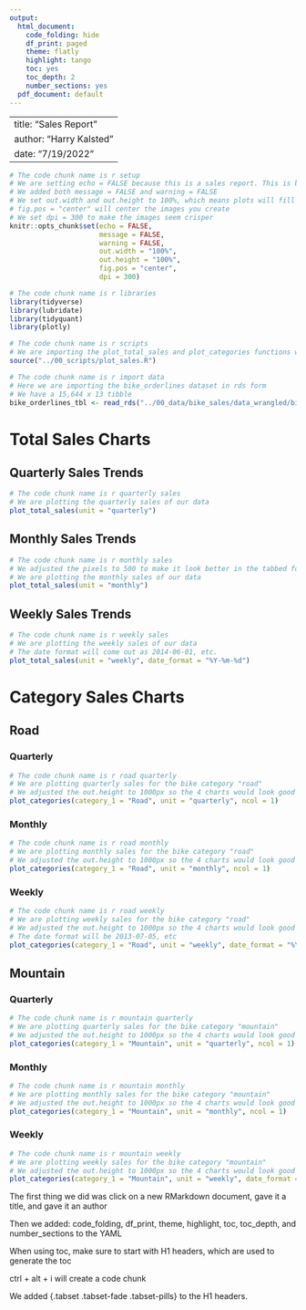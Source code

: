 ---
output:
  html_document: 
    code_folding: hide
    df_print: paged
    theme: flatly 
    highlight: tango
    toc: yes
    toc_depth: 2
    number_sections: yes
  pdf_document: default
---


---
title: "Sales Report"
author: "Harry Kalsted"
date: "7/19/2022"
---


```{r setup, include=FALSE}
# The code chunk name is r setup
# We are setting echo = FALSE because this is a sales report. This is being shared with non-technical people.
# We added both message = FALSE and warning = FALSE
# We set out.width and out.height to 100%, which means plots will fill up the entire screen
# fig.pos = "center" will center the images you create
# We set dpi = 300 to make the images seem crisper
knitr::opts_chunk$set(echo = FALSE,
                      message = FALSE,
                      warning = FALSE,
                      out.width = "100%",
                      out.height = "100%",
                      fig.pos = "center",
                      dpi = 300)
```


```{r libraries}
# The code chunk name is r libraries
library(tidyverse)
library(lubridate)
library(tidyquant)
library(plotly)

```


```{r scripts}
# The code chunk name is r scripts
# We are importing the plot_total_sales and plot_categories functions we created in a separate project
source("../00_scripts/plot_sales.R")

```


```{r import data}
# The code chunk name is r import data
# Here we are importing the bike_orderlines dataset in rds form
# We have a 15,644 x 13 tibble
bike_orderlines_tbl <- read_rds("../00_data/bike_sales/data_wrangled/bike_orderlines.rds")
```


# Total Sales Charts {.tabset .tabset-fade .tabset-pills}


## Quarterly Sales Trends


```{r quarterly sales}
# The code chunk name is r quarterly sales
# We are plotting the quarterly sales of our data
plot_total_sales(unit = "quarterly")
```


## Monthly Sales Trends


```{r monthly sales, out.height="500px"}
# The code chunk name is r monthly sales
# We adjusted the pixels to 500 to make it look better in the tabbed format
# We are plotting the monthly sales of our data
plot_total_sales(unit = "monthly")
```


## Weekly Sales Trends


```{r weekly sales}
# The code chunk name is r weekly sales
# We are plotting the weekly sales of our data
# The date format will come out as 2014-06-01, etc. 
plot_total_sales(unit = "weekly", date_format = "%Y-%m-%d")
```


# Category Sales Charts {.tabset .tabset-fade}


## Road {.tabset .tabset-fade .tabset-pills}


### Quarterly


```{r road quarterly, out.height="1000px"}
# The code chunk name is r road quarterly
# We are plotting quarterly sales for the bike category "road"
# We adjusted the out.height to 1000px so the 4 charts would look good stacked on top of each other
plot_categories(category_1 = "Road", unit = "quarterly", ncol = 1)
```


### Monthly


```{r road monthly, out.height="1000px"}
# The code chunk name is r road monthly
# We are plotting monthly sales for the bike category "road"
# We adjusted the out.height to 1000px so the 4 charts would look good stacked on top of each other
plot_categories(category_1 = "Road", unit = "monthly", ncol = 1)
```


### Weekly


```{r road weekly, out.height="1000px"}
# The code chunk name is r road weekly
# We are plotting weekly sales for the bike category "road"
# We adjusted the out.height to 1000px so the 4 charts would look good stacked on top of each other
# The date format will be 2013-07-05, etc
plot_categories(category_1 = "Road", unit = "weekly", date_format = "%Y-%m-%d", ncol = 1)
```


## Mountain {.tabset .tabset-fade .tabset-pills}


### Quarterly


```{r mountain quarterly, out.height="1000px"}
# The code chunk name is r mountain quarterly
# We are plotting quarterly sales for the bike category "mountain"
# We adjusted the out.height to 1000px so the 4 charts would look good stacked on top of each other
plot_categories(category_1 = "Mountain", unit = "quarterly", ncol = 1)
```


### Monthly


```{r mountain monthly, out.height="1000px"}
# The code chunk name is r mountain monthly
# We are plotting monthly sales for the bike category "mountain"
# We adjusted the out.height to 1000px so the 4 charts would look good stacked on top of each other
plot_categories(category_1 = "Mountain", unit = "monthly", ncol = 1)
```


### Weekly


```{r mountain weekly, out.height="1000px"}
# The code chunk name is r mountain weekly
# We are plotting weekly sales for the bike category "mountain"
# We adjusted the out.height to 1000px so the 4 charts would look good stacked on top of each other
plot_categories(category_1 = "Mountain", unit = "weekly", date_format = "%Y-%m-%d", ncol = 1)
```





















The first thing we did was click on a new RMarkdown document, gave it a title, and gave it an author

Then we added: code_folding, df_print, theme, highlight, toc, toc_depth, and number_sections to the YAML

When using toc, make sure to start with H1 headers, which are used to generate the toc

ctrl + alt + i will create a code chunk

We added {.tabset .tabset-fade .tabset-pills} to the H1 headers. 